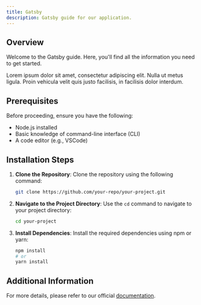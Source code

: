 ```yaml
---
title: Gatsby
description: Gatsby guide for our application.
---
```


## Overview

Welcome to the Gatsby guide. Here, you'll find all the information you need to get started.

Lorem ipsum dolor sit amet, consectetur adipiscing elit. Nulla ut metus ligula. Proin vehicula velit quis justo facilisis, in facilisis dolor interdum.

## Prerequisites

Before proceeding, ensure you have the following:

- Node.js installed
- Basic knowledge of command-line interface (CLI)
- A code editor (e.g., VSCode)

## Installation Steps

1. **Clone the Repository**:
   Clone the repository using the following command:

   ```bash showLineNumbers
   git clone https://github.com/your-repo/your-project.git
   ```

2. **Navigate to the Project Directory**:
   Use the `cd` command to navigate to your project directory:

   ```bash showLineNumbers
   cd your-project
   ```

3. **Install Dependencies**:
   Install the required dependencies using npm or yarn:

   ```bash showLineNumbers
   npm install
   # or
   yarn install
   ```

## Additional Information

For more details, please refer to our official [documentation](#).
